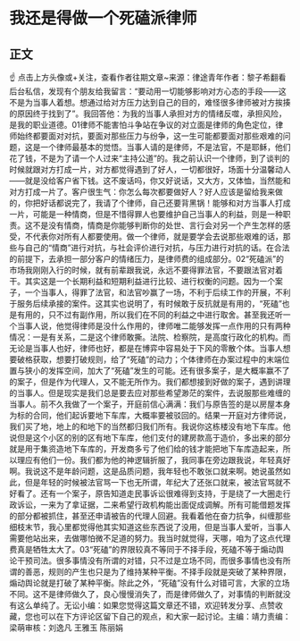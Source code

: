 # 我还是得做一个死磕派律师
## 正文
☝ 点击上方头像或+关注，查看作者往期文章~来源：律途青年作者：黎子希翻看后台私信，发现有个朋友给我留言：“要动用一切能够影响对方心态的手段——这不是为当事人着想。想通过给对方压力达到自己的目的，难怪很多律师被对方挨揍的原因终于找到了”。我回答他：为我的当事人承担对方的情绪反噬，承担风险，是我的职业道德。01律师不能害怕斗争站在争议的对立面是律师的角色定位，律师始终都要面对对抗，要面对那些压力与纷争，这一生可能都要面对那些艰难的问题，这是一个律师最基本的觉悟。当事人请的是律师，不是法官，不是耶稣，他们花了钱，不是为了请一个人过来“主持公道”的。我之前认识一个律师，到了谈判的时候就跟对方打成一片，对方都觉得遇到了好人，一切都很好，场面十分温馨动人——就是没给客户省下钱。这不废话吗，你又好说话，又大方，又体恤，当然能和对方打成一片了。客户很生气：你怎么每次都要做好人？好人应该是留给我来做的，你把好话都说完了，我请了个律师，自己还要背黑锅！能够和对方当事人打成一片，可能是一种情商，但是不惜得罪人也要维护自己当事人的利益，则是一种职责。这不是没有情商，情商是你能够判断你的处世、言行会对另一个产生怎样的感受，不代表你对所有人都要使用。做一个律师，就是要学会去说那些艰难的话，那些与自己的“情商”进行对抗，与社会评价进行对抗，与压力进行对抗的话。在合法的前提下，去承担一部分客户的情绪压力，是律师费的组成部分。02“死磕派”的市场我刚刚入行的时候，就有前辈跟我说，永远不要得罪法官，不要跟法官对着干。其实这是一个长期利益和短期利益进行比较、进行权衡的问题。因为一个案子，一个当事人，得罪了法官，和法官吵赢了一场，不利于后续工作的开展，不利于服务后续承接的案件。这其实也说明了，有时候敢于反抗就是有用的，“死磕”也是有用的，只不过有副作用，所以我们在不同的利益之中进行取舍。甚至我还听一个当事人说，他觉得律师是没什么作用的，律师唯二能够发挥一点作用的只有两种情况：一是有关系，二是这个律师敢撕。法院、检察院，是高度行政化的机构。而无论是当事人也好，律师也好，都是在博弈中容易处于下风的零散个体。当事人想要破格获取，想要打破规则，给了“死磕”的动力；个体律师在办案过程中的末端位置与狭小的发挥空间，加大了“死磕”发生的可能。还有很多案子，是大概率赢不了的案子，但是作为代理人，又不能无所作为。我们都想接到好做的案子，遇到讲理的当事人。但是现实是我们总是要去应对那些希望渺茫的案件，去说服那些难缠的当事人。前不久我做了一个案子，开庭前信心满满：我们与原告签的是以房屋本身为标的合同，他们起诉要地下车库，大概率要被驳回的。结果一开庭对方律师说，我们买了地，地上的和地下的当然都归我们所有。我说你这栋楼没有地下车库。他说但是这个小区的别的区有地下车库，他们支付的建房款高于造价，多出来的部分就是用于集资造地下车库的，开发商多亏了他们给的钱才能把地下车库造起来，所以理应有他们一份。我们都为他的神逻辑折服了，我同事在旁边跟我说，年轻真好啊。我说这不是年龄问题，这是品质问题，我年轻也不敢张口就来啊。她说虽然如此，但是年轻的时候被法官骂一下也无所谓，年纪大了还张口就来，被法官骂就不好看了。还有一个案子，原告知道走民事诉讼很难得到支持，于是绕了一大圈走行政诉讼，一来为了拿证据，二来希望行政机构能出面促成调解。所有可能借题发挥的部分都被抓住，甚至还申请被告的代理人回避。我看着他在奋力抗争，纠缠那些细枝末节，我心里都觉得他其实知道这些东西说了没用，但是当事人爱听，当事人需要他站出来，去做哪怕微不足道的努力。我当时就觉得，天哪，咱为了这点代理费真是牺牲太大了。03“死磕”的界限较真不等同于不择手段，死磕不等于煽动舆论干预司法。很多事情没有所谓的对错，只不过是立场不同，而很多事情也没有所谓的善恶，规则的产生也只是为了维持某种平衡。不择手段就是突破了某种界限，煽动舆论就是打破了某种平衡。除此之外，“死磕”没有什么对错可言，大家的立场不同。这不是律师做久了，良心慢慢消失了，而是律师做久了，对事情的判断就没有这么单纯了。无讼小编：如果您觉得这篇文章还不错，欢迎转发分享、点赞收藏，您也可以在下方评论区留下自己的观点，和大家一起讨论。主编：靖力责编：梁萌审核：刘逸凡 王雅玉 陈丽娟
